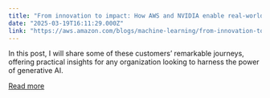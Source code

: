 ```yaml
---
title: "From innovation to impact: How AWS and NVIDIA enable real-world generative AI success"
date: "2025-03-19T16:11:29.000Z"
link: "https://aws.amazon.com/blogs/machine-learning/from-innovation-to-impact-how-aws-and-nvidia-enable-real-world-generative-ai-success/"
---
```


In this post, I will share some of these customers’ remarkable journeys, offering practical insights for any organization looking to harness the power of generative AI.

[Read more](https://aws.amazon.com/blogs/machine-learning/from-innovation-to-impact-how-aws-and-nvidia-enable-real-world-generative-ai-success/)
